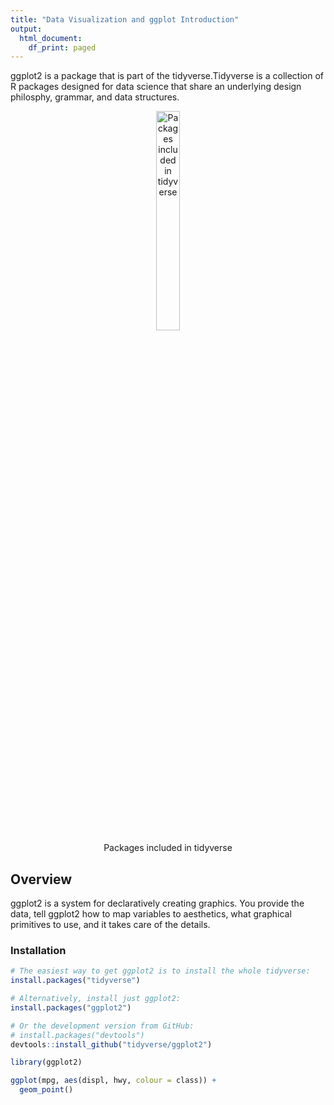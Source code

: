 ```yaml
---
title: "Data Visualization and ggplot Introduction"
output:
  html_document:
    df_print: paged
---
```


ggplot2 is a package that is part of the tidyverse.Tidyverse is a collection of R packages designed for data science that share an underlying design philosphy, grammar, and data structures.

<center>
![Packages included in tidyverse](img/tidyverse.png){width=30%}
</center>

## Overview

ggplot2 is a system for declaratively creating graphics. You provide the data, tell ggplot2 how to map variables to aesthetics, what graphical primitives to use, and it takes care of the details.


### Installation
```r
# The easiest way to get ggplot2 is to install the whole tidyverse:
install.packages("tidyverse")

# Alternatively, install just ggplot2:
install.packages("ggplot2")

# Or the development version from GitHub:
# install.packages("devtools")
devtools::install_github("tidyverse/ggplot2")

```

```r
library(ggplot2)

ggplot(mpg, aes(displ, hwy, colour = class)) + 
  geom_point()

```

